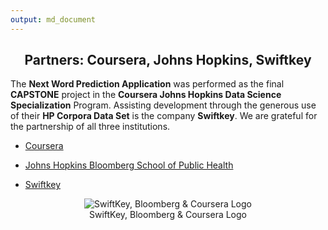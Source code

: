 ---
output: md_document
---

<center><h2>Partners:  Coursera, Johns Hopkins, Swiftkey</h2></center> 


The **Next Word Prediction Application** was performed as the final **CAPSTONE** project in the **Coursera Johns Hopkins Data Science Specialization** Program.  Assisting development through the generous use of their **HP Corpora Data Set** is the company **Swiftkey**.  We are grateful for the partnership  of all three institutions.

+ [Coursera](www.Coursera.org)

+ [Johns Hopkins Bloomberg School of Public Health](https://www.jhsph.edu/)

+ [Swiftkey](https://swiftkey.com/en)


<center>![SwiftKey, Bloomberg & Coursera Logo](logos.png)</center>
